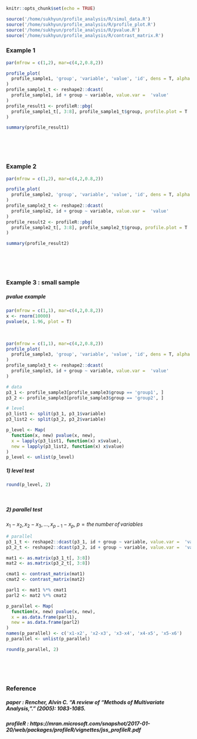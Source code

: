 ```r
knitr::opts_chunk$set(echo = TRUE)
```
```r
source('/home/sukhyun/profile_analysis/R/simul_data.R')
source('/home/sukhyun/profile_analysis/R/profile_plot.R')
source('/home/sukhyun/profile_analysis/R/pvalue.R')
source('/home/sukhyun/profile_analysis/R/contrast_matrix.R')
```

### Example 1
```r
par(mfrow = c(1,2), mar=c(4,2,0.8,2))

profile_plot(
  profile_sample1, 'group', 'variable', 'value', 'id', dens = T, alpha = 0.3
)
profile_sample1_t <- reshape2::dcast(
  profile_sample1, id + group ~ variable, value.var =  'value'
)
profile_result1 <- profileR::pbg(
  profile_sample1_t[, 3:8], profile_sample1_t$group, profile.plot = T
)
```
```r
summary(profile_result1)
```
<br>  
<br>  

### Example 2
```r
par(mfrow = c(1,2), mar=c(4,2,0.8,2))

profile_plot(
  profile_sample2, 'group', 'variable', 'value', 'id', dens = T, alpha = 0.3
)
profile_sample2_t <- reshape2::dcast(
  profile_sample2, id + group ~ variable, value.var =  'value'
)
profile_result2 <- profileR::pbg(
  profile_sample2_t[, 3:8], profile_sample2_t$group, profile.plot = T
)
```
```r
summary(profile_result2)
```
<br>  
<br>  

### Example 3 : small sample
##### pvalue example
```r
par(mfrow = c(1,1), mar=c(4,2,0.8,2))
x <- rnorm(10000)
pvalue(x, 1.96, plot = T)
```
<br>  

```r
par(mfrow = c(1,1), mar=c(4,2,0.8,2))
profile_plot(
  profile_sample3, 'group', 'variable', 'value', 'id', dens = T, alpha = 0.3
)
profile_sample3_t <- reshape2::dcast(
  profile_sample3, id + group ~ variable, value.var =  'value'
)

# data
p3_1 <- profile_sample3[profile_sample3$group == 'group1', ]
p3_2 <- profile_sample3[profile_sample3$group == 'group2', ]
```
```r
# level
p3_list1 <- split(p3_1, p3_1$variable)
p3_list2 <- split(p3_2, p3_2$variable)

p_level <- Map(
  function(x, new) pvalue(x, new),
  x = lapply(p3_list1, function(x) x$value),
  new = lapply(p3_list2, function(x) x$value)
)
p_level <- unlist(p_level)
```
##### 1) level test
```r
round(p_level, 2)
```
<br>  

##### 2) parallel test  
$x_1 - x_2, x_2 - x_3, ..., x_{p-1} - x_p,\;p = the\,number\,of\,variables$
```r
# parallel
p3_1_t <- reshape2::dcast(p3_1, id + group ~ variable, value.var =  'value')
p3_2_t <- reshape2::dcast(p3_2, id + group ~ variable, value.var =  'value')

mat1 <- as.matrix(p3_1_t[, 3:8])
mat2 <- as.matrix(p3_2_t[, 3:8])

cmat1 <- contrast_matrix(mat1)
cmat2 <- contrast_matrix(mat2)

parl1 <- mat1 %*% cmat1
parl2 <- mat2 %*% cmat2

p_parallel <- Map(
  function(x, new) pvalue(x, new),
  x = as.data.frame(parl1),
  new = as.data.frame(parl2)
)
names(p_parallel) <- c('x1-x2', 'x2-x3', 'x3-x4', 'x4-x5', 'x5-x6')
p_parallel <- unlist(p_parallel)
```
```r
round(p_parallel, 2)
```
<br>  
<br>  

### Reference  
##### paper : Rencher, Alvin C. "A review of “Methods of Multivariate Analysis, ”." (2005): 1083-1085.  
##### profileR : https://mran.microsoft.com/snapshot/2017-01-20/web/packages/profileR/vignettes/jss_profileR.pdf  
